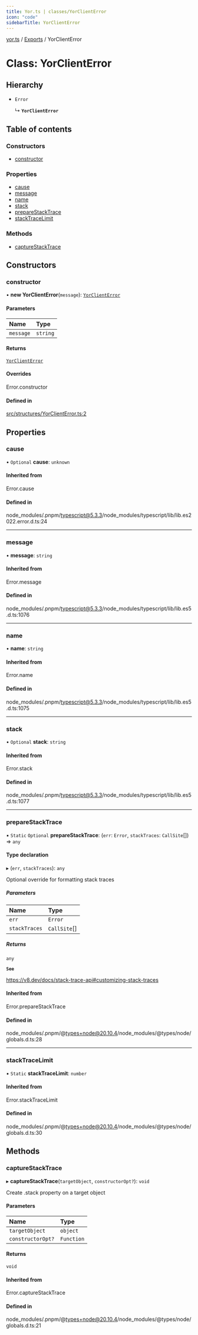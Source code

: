 ```yaml
---
title: Yor.ts | classes/YorClientError
icon: "code"
sidebarTitle: YorClientError
---
```

[yor.ts](../README) / [Exports](../modules) / YorClientError

# Class: YorClientError

## Hierarchy

- `Error`

  ↳ **`YorClientError`**

## Table of contents

### Constructors

- [constructor](YorClientError#constructor)

### Properties

- [cause](YorClientError#cause)
- [message](YorClientError#message)
- [name](YorClientError#name)
- [stack](YorClientError#stack)
- [prepareStackTrace](YorClientError#preparestacktrace)
- [stackTraceLimit](YorClientError#stacktracelimit)

### Methods

- [captureStackTrace](YorClientError#capturestacktrace)

## Constructors

### constructor

• **new YorClientError**(`message`): [`YorClientError`](YorClientError)

#### Parameters

| Name | Type |
| :------ | :------ |
| `message` | `string` |

#### Returns

[`YorClientError`](YorClientError)

#### Overrides

Error.constructor

#### Defined in

[src/structures/YorClientError.ts:2](https://github.com/OreOreki/yor.ts/blob/a201e7d/src/structures/YorClientError.ts#L2)

## Properties

### cause

• `Optional` **cause**: `unknown`

#### Inherited from

Error.cause

#### Defined in

node_modules/.pnpm/typescript@5.3.3/node_modules/typescript/lib/lib.es2022.error.d.ts:24

___

### message

• **message**: `string`

#### Inherited from

Error.message

#### Defined in

node_modules/.pnpm/typescript@5.3.3/node_modules/typescript/lib/lib.es5.d.ts:1076

___

### name

• **name**: `string`

#### Inherited from

Error.name

#### Defined in

node_modules/.pnpm/typescript@5.3.3/node_modules/typescript/lib/lib.es5.d.ts:1075

___

### stack

• `Optional` **stack**: `string`

#### Inherited from

Error.stack

#### Defined in

node_modules/.pnpm/typescript@5.3.3/node_modules/typescript/lib/lib.es5.d.ts:1077

___

### prepareStackTrace

▪ `Static` `Optional` **prepareStackTrace**: (`err`: `Error`, `stackTraces`: `CallSite`[]) => `any`

#### Type declaration

▸ (`err`, `stackTraces`): `any`

Optional override for formatting stack traces

##### Parameters

| Name | Type |
| :------ | :------ |
| `err` | `Error` |
| `stackTraces` | `CallSite`[] |

##### Returns

`any`

**`See`**

https://v8.dev/docs/stack-trace-api#customizing-stack-traces

#### Inherited from

Error.prepareStackTrace

#### Defined in

node_modules/.pnpm/@types+node@20.10.4/node_modules/@types/node/globals.d.ts:28

___

### stackTraceLimit

▪ `Static` **stackTraceLimit**: `number`

#### Inherited from

Error.stackTraceLimit

#### Defined in

node_modules/.pnpm/@types+node@20.10.4/node_modules/@types/node/globals.d.ts:30

## Methods

### captureStackTrace

▸ **captureStackTrace**(`targetObject`, `constructorOpt?`): `void`

Create .stack property on a target object

#### Parameters

| Name | Type |
| :------ | :------ |
| `targetObject` | `object` |
| `constructorOpt?` | `Function` |

#### Returns

`void`

#### Inherited from

Error.captureStackTrace

#### Defined in

node_modules/.pnpm/@types+node@20.10.4/node_modules/@types/node/globals.d.ts:21

